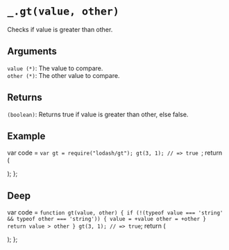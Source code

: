 # `_.gt(value, other)`

Checks if value is greater than other.

## Arguments

`value (*)`: The value to compare.  
`other (*)`: The other value to compare.

## Returns

`(boolean)`: Returns true if value is greater than other, else false.

## Example


  var code = `var gt = require("lodash/gt");
gt(3, 1);
// => true
`;
  return (
    <div>
      <Embed source={code} />
    </div>
  );
};

<Demo />

## Deep

  var code = `
function gt(value, other) {
  if (!(typeof value === 'string' && typeof other === 'string')) {
    value = +value
    other = +other
  }
  return value > other
}
gt(3, 1);
// => true
`;
return (
<div>
<Embed source={code} />
</div>
);
};

<DeepDemo />
